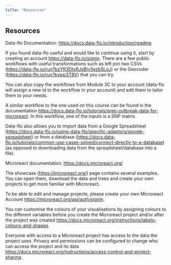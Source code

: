 ```yaml
---
title: "Resources"
---
```


## **Resources**

Data-flo Documentation: <https://docs.data-flo.io/introduction/readme>

If you found data-flo useful and would like to continue using it, start by creating an account <https://data-flo.io/signin>. There are a few public workflows with useful transformations such as left join two CSVs (<https://data-flo.io/run?bzYR3DtxRJsBty5ezb5LoJ>) or the Geocoder (<https://data-flo.io/run?kvpsi3T8V>) that you can try.

You can also copy the workflows from Module 3C to your account (data-flo will assign a new id to the workflow in your account) and edit them to tailor them to your needs.

A similar workflow to the one used on this course can be found in the documentation <https://docs.data-flo.io/tutorials/prep-outbreak-data-for-microreact>. In this workflow, one of the inputs is a SNP matrix. 

Data-flo also allows you to import data from a Google Spreadsheet (<https://docs.data-flo.io/using-data-flo/specific-adaptors/google-spreadsheet>) or from a database (<https://docs.data-flo.io/tutorials/common-use-cases-solved/connect-directly-to-a-database>) (as opposed to downloading data from the spreadsheet/database into a file). 

Microreact documentation: <https://docs.microreact.org/>

The showcase (<https://microreact.org/>) page contains several examples. You can open them, download the data and trees and create your own projects to get more familiar with Microreact. 

To be able to edit and manage projects, please create your own Microreact Account <https://microreact.org/api/auth/signin>. 

You can customise the colours of your visualisations by assigning colours to the different variables before you create the Microreact project and/or after the project was created <https://docs.microreact.org/instructions/labels-colours-and-shapes>.

Everyone with access to a Microreact project has access to the data the project uses. Privacy and permissions can be configured to change who can access the project and its data <https://docs.microreact.org/instructions/access-control-and-project-sharing>.\
